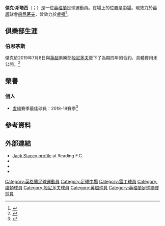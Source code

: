 {{noteTA
|G1=Football
|G2=FAcup
|1=zh-hans:斯塔西;zh-hk:史達斯;zh-tw:斯塔西;
}}
{{Infobox football biography
| name        = 傑克·斯塔西<br>Jack Stacey
| image = Jack Stacey October 2019.jpg
| image_size = 
| caption     = 
| fullname    = Jack William Stacey<ref>{{Hugman|26853|accessdate=27 June 2017}}</ref>
| birth_date  = {{birth date and age|1996|4|6|df=y}}<ref name=11v11>{{cite web |title=Jack Stacey |url=https://www.11v11.com/players/jack-stacey-242604/ |website=11v11.com |publisher=AFS Enterprises |accessdate=27 June 2017 |archive-date=2020-09-20 |archive-url=https://web.archive.org/web/20200920163940/https://www.11v11.com/players/jack-stacey-242604/ |dead-url=no }}</ref>
| birth_place = {{ENG}}[[雅士谷|雅士谷]]
| height      = {{convert|1.80|m|order=flip}}<ref name=11v11/>
| position    = [[中場|中場]]
| currentclub = [[伯恩茅斯足球俱乐部|般尼茅夫]]
| clubnumber = 17
| youthyears1 = 2004–2013 | youthclubs1 = [[雷丁足球俱乐部|雷丁]]
| years1      = 2013–2017 | clubs1 = [[雷丁足球俱乐部|雷丁]]                          | caps1 = 6  | goals1 = 0
| years2      = 2015      | clubs2 = → [[巴尼特足球俱乐部|班列特]] (loan)                   | caps2 = 2  | goals2 = 0
| years3      = 2016      | clubs3 = → [[卡莱尔联足球俱乐部|卡素爾]] (loan) | caps3 = 9  | goals3 = 2
| years4      = 2016–2017 | clubs4 = → [[埃克塞特城足球俱乐部|埃克塞特]] (loan)         | caps4 = 34 | goals4 = 0
| years5      = 2017–2019 | clubs5 = [[卢顿足球俱乐部|盧頓]]                    | caps5 = 86 | goals5 = 5
| years6      = 2019–     | clubs6 = [[伯恩茅斯足球俱乐部|般尼茅夫]]                               | caps6 = 32  | goals6 = 1
| club-update = 2021年1月12日
}}

'''傑克·斯塔西'''（{{lang-en|Jack Stacey}}；{{bd|1996年|4月6日}}）是一位[[英格蘭|英格蘭]]足球運動員。在場上的位置是[[中場|中場]]。現效力於[[英超|英超]]球會[[伯恩茅斯足球俱乐部|般尼茅夫]]，曾效力於[[卢顿足球俱乐部|盧頓]]<ref>{{cite web|title=Reading 1-0 Ipswich|url=http://www.bbc.co.uk/sport/0/football/28716426|website=bbc.co.uk|publisher=[[BBC_Sport|BBC Sport]]|accessdate=16 August 2014|archive-date=2015-08-27|archive-url=https://web.archive.org/web/20150827033450/http://www.bbc.co.uk/sport/0/football/28716426|dead-url=no}}</ref>。

== 俱樂部生涯 ==
=== 伯恩茅斯 ===
傑克於2019年7月8日與[[英超|英超]]俱樂部[[伯恩茅斯足球俱乐部|般尼茅夫]]簽下了為期四年的合約，具體費用未公開。<ref>{{cite news |first=Tom |last=Crocker |title=Jack Stacey completes switch from Luton to AFC Bournemouth |url=https://www.bournemouthecho.co.uk/sport/17755957.jack-stacey-completes-switch-luton-afc-bournemouth/ |newspaper=Bournemouth Daily Echo |date=8 July 2019 |accessdate=8 July 2019 |archive-date=2019-07-08 |archive-url=https://web.archive.org/web/20190708144609/https://www.bournemouthecho.co.uk/sport/17755957.jack-stacey-completes-switch-luton-afc-bournemouth/ |dead-url=no }}</ref>

== 榮譽 ==
=== 個人 ===
*[[卢顿足球俱乐部|盧頓]]賽季最佳球員：2018-19賽季<ref>{{cite news |first=Mike |last=Simmonds |title=Player of the Year Stacey cleans up at Hatters awards night |url=https://www.lutontoday.co.uk/sport/football/luton-town/player-of-the-year-stacey-cleans-up-at-hatters-awards-night-1-8907337 |newspaper=Luton Today |date=29 April 2019 |accessdate=1 May 2019 |archive-date=2019-05-01 |archive-url=https://web.archive.org/web/20190501223610/https://www.lutontoday.co.uk/sport/football/luton-town/player-of-the-year-stacey-cleans-up-at-hatters-awards-night-1-8907337 |dead-url=yes }}</ref>

==參考資料==
{{Reflist}}

==外部連結==
*[https://web.archive.org/web/20140814043252/http://www.readingfc.co.uk/team/player-profile/jack-stacey/37 Jack Stacey profile] at Reading F.C.
*{{twitter|jackstacey_}}
*{{soccerbase|76364}}
*{{Soccerway}}

{{般尼茅夫球員名單}}

{{DEFAULTSORT:Stacey, Jack}}
[[Category:英格蘭足球運動員|Category:英格蘭足球運動員]]
[[Category:足球中場|Category:足球中場]]
[[Category:雷丁球員|Category:雷丁球員]]
[[Category:盧頓球員|Category:盧頓球員]]
[[Category:般尼茅夫球員|Category:般尼茅夫球員]]
[[Category:英超球員|Category:英超球員]]
[[Category:英格蘭足球聯賽球員|Category:英格蘭足球聯賽球員]]
{{Sport-bio-stub}}